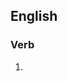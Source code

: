 ==English==

===Verb===
{{head|en|present participle}}

# {{present participle of|eroticize|lang=en|nocat=1}}